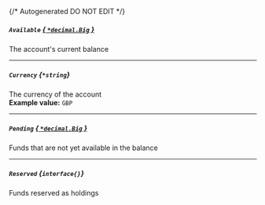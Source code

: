 {/* Autogenerated DO NOT EDIT  */}
##### `Available` [*{ `*decimal.Big` }*](https://pkg.go.dev/github.com/ericlagergren/decimal#Big)
The account's current balance

---
##### `Currency` *{`*string`}*
The currency of the account
<br/>
**Example value:** `GBP`

---
##### `Pending` [*{ `*decimal.Big` }*](https://pkg.go.dev/github.com/ericlagergren/decimal#Big)
Funds that are not yet available in the balance

---
##### `Reserved` *{`interface{}`}*
Funds reserved as holdings

